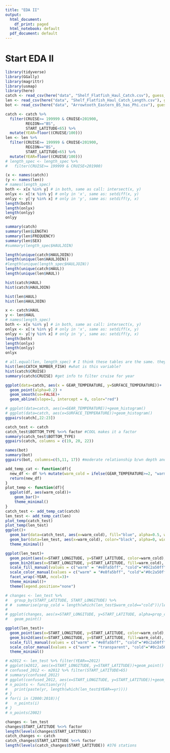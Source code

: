 ```yaml
---
title: "EDA II"
output:
  html_document:
    df_print: paged
  html_notebook: default
  pdf_document: default
---
```


# Start EDA II

```r
library(tidyverse)
library(GGally)
library(magrittr)
library(usmap)
library(here)
catch <- read_csv(here("data", "Shelf_Flatfish_Haul_Catch.csv"), guess_max = 10000)
len <- read_csv(here("data", "Shelf_Flatfish_Haul_Catch_Length.csv"), guess_max = 10000)
bot <- read_csv(here("data", "Arrowtooth_Eastern_BS_has_Phi.csv"), guess_max = 10000)
```

```r
catch <- catch %>%
  filter(CRUISE>= 199999 & CRUISE<201900,
         REGION=="BS", 
         START_LATITUDE<65) %>%
  mutate(YEAR=floor((CRUISE/100)))
len <- len %>%
  filter(CRUISE>= 199999 & CRUISE<201900,
         REGION=="BS", 
         START_LATITUDE<65) %>%
  mutate(YEAR=floor((CRUISE/100)))
# length_spec <- length_spec %>%
#   filter(CRUISE>= 199999 & CRUISE<201900)
```

```r
(x <- names(catch))
(y <- names(len))
# names(length_spec)
both <- x[x %in% y] # in both, same as call: intersect(x, y)
onlyx <- x[!x %in% y] # only in 'x', same as: setdiff(x, y)
onlyy <- y[!y %in% x] # only in 'y', same as: setdiff(y, x)
length(both)
length(onlyx)
length(onlyy)
onlyy
```

```r
summary(catch)
summary(len$LENGTH)
summary(len$FREQUENCY)
summary(len$SEX)
#summary(length_spec$HAULJOIN)
```

```r
length(unique(catch$HAULJOIN))
length(unique(len$HAULJOIN))
#length(unique(length_spec$HAULJOIN))
length(unique(catch$HAUL))
length(unique(len$HAUL))

hist(catch$HAUL)
hist(catch$HAULJOIN)

hist(len$HAUL)
hist(len$HAULJOIN)

x <- catch$HAUL
y <- len$HAUL
# names(length_spec)
both <- x[x %in% y] # in both, same as call: intersect(x, y)
onlyx <- x[!x %in% y] # only in 'x', same as: setdiff(x, y)
onlyy <- y[!y %in% x] # only in 'y', same as: setdiff(y, x)
length(both)
length(onlyx)
length(onlyy)
onlyx
```

```r
# all.equal(len, length_spec) # I think these tables are the same. they are.
hist(len$CATCH_NUMBER_FISH) #what is this variable?
hist(catch$CRUISE)
summary(catch$CRUISE) #get info to filter cruise for year
```

```r
ggplot(data=catch, aes(x = GEAR_TEMPERATURE, y=SURFACE_TEMPERATURE))+
  geom_point(alpha=0.2) +
  geom_smooth(se=FALSE)+
  geom_abline(slope=1, intercept = 0, color="red")

# ggplot(data=catch, aes(x=GEAR_TEMPERATURE))+geom_histogram()
# ggplot(data=catch, aes(x=SURFACE_TEMPERATURE))+geom_histogram()
ggpairs(catch[,22:23])
```

```r
catch_test <- catch
catch_test$BOTTOM_TYPE %<>% factor #COOL makes it a factor
summary(catch_test$BOTTOM_TYPE)
ggpairs(catch, columns = c(19, 20, 22))
```

```r
names(bot)
summary(bot)
ggpairs(bot, columns=c(5,11, 17)) #moderate relationship b/wn depth and phi, strong both with substrata
```

```r
add_temp_cat <- function(df){
  new_df <- df %>% mutate(warm_cold = ifelse(GEAR_TEMPERATURE>=2, "warm", "cold"))
  return(new_df)
}
plot_temp <- function(df){
  ggplot(df, aes(warm_cold))+
    geom_bar()+
    theme_minimal()
}
catch_test <- add_temp_cat(catch)
len_test <- add_temp_cat(len)
plot_temp(catch_test)
plot_temp(len_test)
ggplot()+
  geom_bar(data=catch_test, aes(x=warm_cold), fill="blue", alpha=0.5, width=0.5)+
  geom_bar(data=len_test, aes(x=warm_cold), color="black", alpha=0, width=0.5)+
  theme_minimal()
```



```r


ggplot(len_test)+
  geom_point(aes(x=START_LONGITUDE, y=START_LATITUDE, color=warm_cold), alpha=0.2)+
  geom_bin2d(aes(x=START_LONGITUDE, y=START_LATITUDE, fill=warm_cold), alpha=0.2)+
  scale_fill_manual(values = c("warm" = "#e8fa5bff", "cold"="#0c2a50ff"))+
  scale_color_manual(values = c("warm" = "#e8fa5bff", "cold"="#0c2a50ff"))+
  facet_wrap(~YEAR, ncol=3)+
  theme_minimal()+
  theme(legend.position="none")
```

```r
# changes <- len_test %>%
#   group_by(START_LATITUDE, START_LONGITUDE) %>%
# #  summarise(prop_cold = length(which(len_test$warm_cold=="cold"))/length(len_test$warm_cold[!is.na(len_test$warm_cold)]))
#   
# ggplot(changes, aes(x=START_LONGITUDE, y=START_LATITUDE, alpha=prop_cold))+
#   geom_point()

ggplot(len_test)+
  geom_point(aes(x=START_LONGITUDE, y=START_LATITUDE, color=warm_cold), alpha=0.2)+
  geom_bin2d(aes(x=START_LONGITUDE, y=START_LATITUDE, fill=warm_cold), alpha=0.5)+
  scale_fill_manual(values = c("warm" = "#e8fa5bff", "cold"="#0c2a50ff"))+
  scale_color_manual(values = c("warm" = "transparent", "cold"="#0c2a50ff"))+
  theme_minimal()
```

```r
# m2012 <- len_test %>% filter(YEAR==2012)
# ggplot(m2012, aes(x=START_LONGITUDE, y=START_LATITUDE))+geom_point()
# confused_2012 <- m2012 %>% filter(START_LATITUDE>65)
# summary(confused_2012)
# ggplot(confused_2012, aes(x=START_LONGITUDE, y=START_LATITUDE))+geom_point()
# n_points <- function(yr){
#   print(paste(yr, length(which(len_test$YEAR==yr))))
# }
# for(i in (2000:2018)){
#   n_points(i)
# }
# n_points(2002)
```

```r
changes <- len_test
changes$START_LATITUDE %<>% factor
length(levels(changes$START_LATITUDE))
catch_changes <- catch
catch_changes$START_LATITUDE %<>% factor
length(levels(catch_changes$START_LATITUDE)) #376 stations
```








